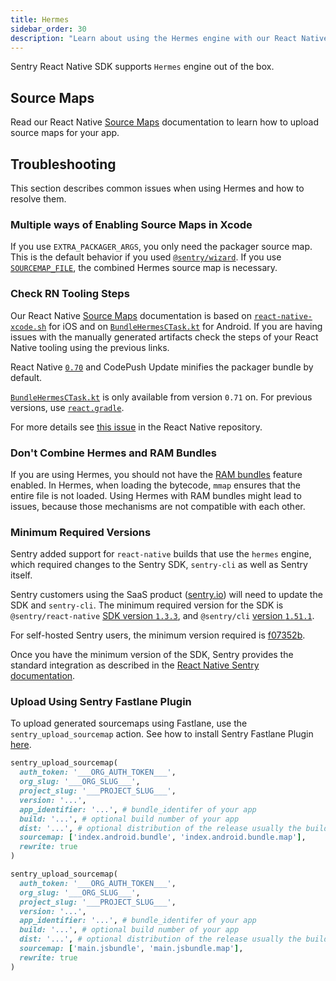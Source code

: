 ```yaml
---
title: Hermes
sidebar_order: 30
description: "Learn about using the Hermes engine with our React Native SDK."
---
```


Sentry React Native SDK supports `Hermes` engine out of the box.

## Source Maps

Read our React Native [Source Maps](/platforms/react-native/sourcemaps/) documentation to learn how to upload source maps for your app.

## Troubleshooting

This section describes common issues when using Hermes and how to resolve them.

### Multiple ways of Enabling Source Maps in Xcode

If you use `EXTRA_PACKAGER_ARGS`, you only need the packager source map. This is the default behavior if you used [`@sentry/wizard`](/platforms/react-native/#install). If you use [`SOURCEMAP_FILE`](https://reactnative.dev/docs/debugging-release-builds#enabling-source-maps), the combined Hermes source map is necessary.

### Check RN Tooling Steps

Our React Native [Source Maps](/platforms/react-native/sourcemaps/) documentation is based on [`react-native-xcode.sh`](https://github.com/facebook/react-native/blob/0.71-stable/scripts/react-native-xcode.sh) for iOS and on [`BundleHermesCTask.kt`](https://github.com/facebook/react-native/blob/0.71-stable/packages/react-native-gradle-plugin/src/main/kotlin/com/facebook/react/tasks/BundleHermesCTask.kt) for Android. If you are having issues with the manually generated artifacts check the steps of your React Native tooling using the previous links.

<Note>

React Native [`0.70`](https://github.com/facebook/react-native/blob/e3a5fbe72f966b27b967192317d7072db52d1c8c/scripts/react-native-xcode.sh#L141) and CodePush Update minifies the packager bundle by default.

</Note>

<Note>

[`BundleHermesCTask.kt`](https://github.com/facebook/react-native/blob/0.71-stable/packages/react-native-gradle-plugin/src/main/kotlin/com/facebook/react/tasks/BundleHermesCTask.kt) is only available from version `0.71` on. For previous versions, use [`react.gradle`](https://github.com/facebook/react-native/blob/0.70-stable/react.gradle).

</Note>

For more details see [this issue](https://github.com/facebook/react-native/issues/34043) in the React Native repository.

### Don't Combine Hermes and RAM Bundles

If you are using Hermes, you should not have the [RAM bundles](/platforms/react-native/manual-setup/ram-bundles/) feature enabled. In Hermes, when loading the bytecode, `mmap` ensures that the entire file is not loaded. Using Hermes with RAM bundles might lead to issues, because those mechanisms are not compatible with each other.

### Minimum Required Versions

Sentry added support for `react-native` builds that use the `hermes` engine, which required changes to the Sentry SDK, `sentry-cli` as well as Sentry itself.

Sentry customers using the SaaS product ([sentry.io](https://sentry.io/)) will need to update the SDK and `sentry-cli`.
The minimum required version for the SDK is `@sentry/react-native` [SDK version `1.3.3`](https://github.com/getsentry/sentry-react-native/releases/tag/1.3.3),
and `@sentry/cli` [version `1.51.1`](https://github.com/getsentry/sentry-cli/releases/tag/1.51.1).

For self-hosted Sentry users, the minimum version required is [f07352b](https://hub.docker.com/r/getsentry/sentry/tags?page=1&name=f07352b).

Once you have the minimum version of the SDK, Sentry provides the standard integration as described in the [React Native Sentry documentation](/platforms/react-native/).

### Upload Using Sentry Fastlane Plugin

To upload generated sourcemaps using Fastlane, use the `sentry_upload_sourcemap` action. See how to install Sentry Fastlane Plugin [here](https://github.com/getsentry/sentry-fastlane-plugin).

<OrgAuthTokenNote />

```ruby {tabTitle:Android}
sentry_upload_sourcemap(
  auth_token: '___ORG_AUTH_TOKEN___',
  org_slug: '___ORG_SLUG___',
  project_slug: '___PROJECT_SLUG___',
  version: '...',
  app_identifier: '...', # bundle_identifer of your app
  build: '...', # optional build number of your app
  dist: '...', # optional distribution of the release usually the buildnumber
  sourcemap: ['index.android.bundle', 'index.android.bundle.map'],
  rewrite: true
)
```

```ruby {tabTitle:iOS}
sentry_upload_sourcemap(
  auth_token: '___ORG_AUTH_TOKEN___',
  org_slug: '___ORG_SLUG___',
  project_slug: '___PROJECT_SLUG___',
  version: '...',
  app_identifier: '...', # bundle_identifer of your app
  build: '...', # optional build number of your app
  dist: '...', # optional distribution of the release usually the buildnumber
  sourcemap: ['main.jsbundle', 'main.jsbundle.map'],
  rewrite: true
)
```
